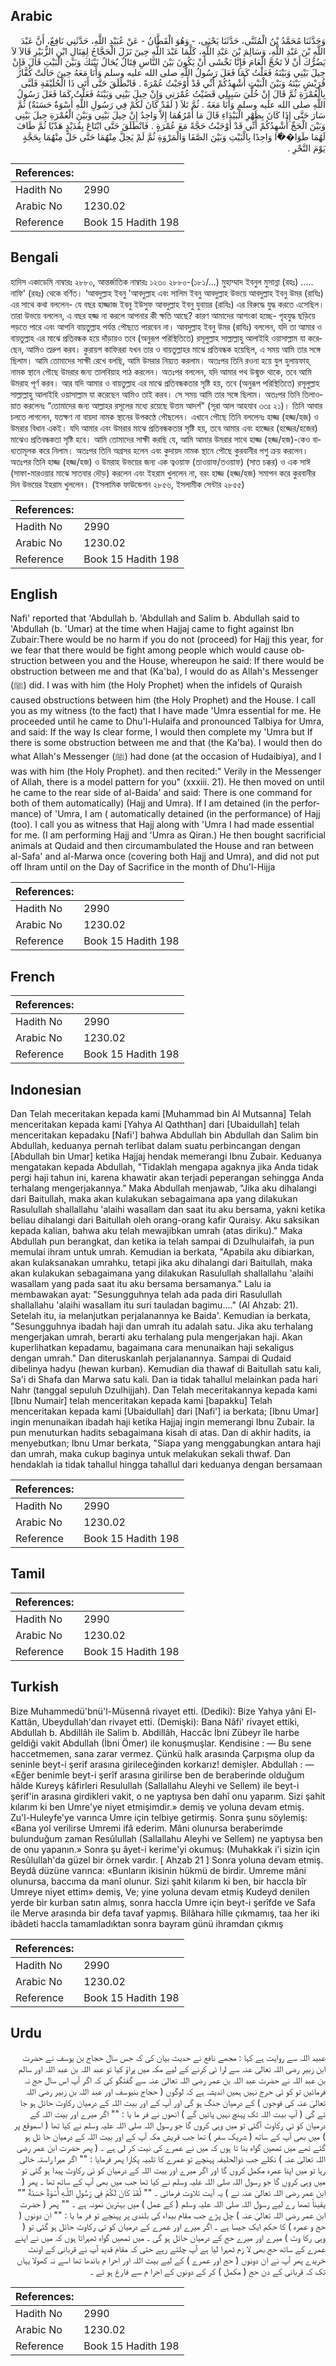 ## Arabic


<div dir="rtl" lang="ar" style={{fontSize:'larger',backgroundColor:'#f8f9fa',padding:20}}>
وَحَدَّثَنَا مُحَمَّدُ بْنُ الْمُثَنَّى، حَدَّثَنَا يَحْيَى، - وَهُوَ الْقَطَّانُ - عَنْ عُبَيْدِ اللَّهِ، حَدَّثَنِي نَافِعٌ، أَنَّ عَبْدَ اللَّهِ بْنَ عَبْدِ اللَّهِ، وَسَالِمَ بْنَ عَبْدِ اللَّهِ، كَلَّمَا عَبْدَ اللَّهِ حِينَ نَزَلَ الْحَجَّاجُ لِقِتَالِ ابْنِ الزُّبَيْرِ قَالاَ لاَ يَضُرُّكَ أَنْ لاَ تَحُجَّ الْعَامَ فَإِنَّا نَخْشَى أَنْ يَكُونَ بَيْنَ النَّاسِ قِتَالٌ يُحَالُ بَيْنَكَ وَبَيْنَ الْبَيْتِ قَالَ فَإِنْ حِيلَ بَيْنِي وَبَيْنَهُ فَعَلْتُ كَمَا فَعَلَ رَسُولُ اللَّهِ صلى الله عليه وسلم وَأَنَا مَعَهُ حِينَ حَالَتْ كُفَّارُ قُرَيْشٍ بَيْنَهُ وَبَيْنَ الْبَيْتِ أُشْهِدُكُمْ أَنِّي قَدْ أَوْجَبْتُ عُمْرَةً ‏.‏ فَانْطَلَقَ حَتَّى أَتَى ذَا الْحُلَيْفَةِ فَلَبَّى بِالْعُمْرَةِ ثُمَّ قَالَ إِنْ خُلِّيَ سَبِيلِي قَضَيْتُ عُمْرَتِي وَإِنْ حِيلَ بَيْنِي وَبَيْنَهُ فَعَلْتُ كَمَا فَعَلَ رَسُولُ اللَّهِ صلى الله عليه وسلم وَأَنَا مَعَهُ ‏.‏ ثُمَّ تَلاَ ‏(‏ لَقَدْ كَانَ لَكُمْ فِي رَسُولِ اللَّهِ أُسْوَةٌ حَسَنَةٌ‏)‏ ثُمَّ سَارَ حَتَّى إِذَا كَانَ بِظَهْرِ الْبَيْدَاءِ قَالَ مَا أَمْرُهُمَا إِلاَّ وَاحِدٌ إِنْ حِيلَ بَيْنِي وَبَيْنَ الْعُمْرَةِ حِيلَ بَيْنِي وَبَيْنَ الْحَجِّ أُشْهِدُكُمْ أَنِّي قَدْ أَوْجَبْتُ حَجَّةً مَعَ عُمْرَةٍ ‏.‏ فَانْطَلَقَ حَتَّى ابْتَاعَ بِقُدَيْدٍ هَدْيًا ثُمَّ طَافَ لَهُمَا طَوَا��ًا وَاحِدًا بِالْبَيْتِ وَبَيْنَ الصَّفَا وَالْمَرْوَةِ ثُمَّ لَمْ يَحِلَّ مِنْهُمَا حَتَّى حَلَّ مِنْهُمَا بِحَجَّةٍ يَوْمَ النَّحْرِ ‏.‏
</div>
<div style={{backgroundColor:'#f8f9fa',padding:20, marginBottom: 10}}><table> <thead> <tr> <th>References:</th> <th></th> </tr> </thead> <tbody><tr><td>Hadith No</td><td>2990</td></tr><tr><td>Arabic No</td><td>1230.02</td></tr><tr><td>Reference</td><td>Book 15 Hadith 198</td></tr></tbody></table></div>

## Bengali


<div dir="ltr" lang="bn" style={{fontSize:'larger',backgroundColor:'#f8f9fa',padding:20}}>
হাদিস একাডেমি নাম্বারঃ ২৮৮০, আন্তর্জাতিক নাম্বারঃ ১২৩০ ২৮৮০-(১৮১/...) মুহাম্মাদ ইবনুল মুসান্না (রহঃ) ..... নাফি' (রহঃ) থেকে বর্ণিত। ‘আবদুল্লাহ ইবনু 'আবদুল্লাহ এবং সালিম ইবনু আবদুল্লাহ উভয়ে আবদুল্লাহ ইবনু উমর (রাযিঃ) এর সাথে কথা বললেন- যে বছর হাজ্জাজ ইবনু ইউসুফ আবদুল্লাহ ইবনু যুবায়র (রাযিঃ) এর বিরুদ্ধে যুদ্ধ করতে এসেছিল। তারা উভয়ে বললেন, এ বছর হজ্জ না করলে আপনার কী ক্ষতি আছে? কারণ আমাদের আশংকা হচ্ছে- গৃহযুদ্ধ ছড়িয়ে পড়তে পারে এবং আপনি বায়তুল্লাহ পর্যন্ত পৌছতে পারবেন না। আবদুল্লাহ ইবনু উমর (রাযিঃ) বললেন, যদি তা আমার ও বায়তুল্লাহ এর মাঝে প্রতিবন্ধক হয়ে দাঁড়ায়ও তবে (অনুরূপ পরিস্থিতিতে) রসূলুল্লাহ সাল্লাল্লাহু আলাইহি ওয়াসাল্লাম যা করেছেন, আমিও তদ্রুপ করব। কুরায়শ কাফিররা যখন তার ও বায়তুল্লাহর মাঝে প্রতিবন্ধক হয়েছিল, এ সময় আমি তার সঙ্গে ছিলাম। আমি তোমাদের সাক্ষী রেখে বলছি, আমি উমরার নিয়্যত করলাম। অতঃপর তিনি রওনা হয়ে যুল হুলায়ফাহ্ নামক স্থানে পৌছে উমরার জন্য তালবিয়াহ পাঠ করলেন। অতঃপর বললেন, যদি আমার পথ উন্মুক্ত থাকে, তবে আমি উমরাহ পূর্ণ করব। আর যদি আমার ও বায়তুল্লাহ এর মাঝে প্রতিবন্ধকতার সৃষ্টি হয়, তবে (অনুরূপ পরিস্থিতিতে) রসূলুল্লাহ সাল্লাল্লাহু আলাইহি ওয়াসাল্লাম যা করেছেন আমিও তাই করব। সে সময় আমি তার সঙ্গে ছিলাম। অতঃপর তিনি তিলাওয়াত করলেনঃ “তোমাদের জন্য আল্লাহর রসূলের মধ্যে রয়েছে উত্তম আদর্শ" (সূরা আল আহযাব ৩৩ঃ ২১)। তিনি আবার চলতে লাগলেন, যতক্ষণ না বায়দা নামক স্থানের উপকণ্ঠে পৌছলেন। এখানে পৌছে তিনি বললেনঃ হাজ্জ (হজ্জ/হজ) ও উমরার বিধান একই। যদি আমার এবং উমরার মাঝে প্রতিবন্ধকতার সৃষ্টি হয়, তবে আমার এবং হাজ্জের (হজ্জের/হজের) মাঝেও প্রতিবন্ধকতা সৃষ্টি হবে। আমি তোমাদের সাক্ষী করছি যে, আমি আমার উমরার সাথে হাজ্জ (হজ্জ/হজ)-কেও বাধ্যতামূলক করে নিলাম। অতঃপর তিনি অগ্রসর হলেন এবং কুদায়দ নামক স্থানে পৌছে কুরবানীর পশু ক্রয় করলেন। অতঃপর তিনি হাজ্জ (হজ্জ/হজ) ও উমরাহ উভয়ের জন্য এক ত্বওয়াফ (তাওয়াফ/তওয়াফ) (সাত চক্কর) ও এক সাঈ (সাফা-মারওয়ার মাঝে সাতবার দৌড়) করলেন এবং ইহরাম খুললেন না, বরং হাজ্জ (হজ্জ/হজ) সমাপন করে কুরবানীর দিন উভয়ের ইহরাম খুললেন। (ইসলামিক ফাউন্ডেশন ২৮৫৬, ইসলামীক সেন্টার ২৮৫৫)
</div>
<div style={{backgroundColor:'#f8f9fa',padding:20, marginBottom: 10}}><table> <thead> <tr> <th>References:</th> <th></th> </tr> </thead> <tbody><tr><td>Hadith No</td><td>2990</td></tr><tr><td>Arabic No</td><td>1230.02</td></tr><tr><td>Reference</td><td>Book 15 Hadith 198</td></tr></tbody></table></div>

## English


<div dir="ltr" lang="en" style={{fontSize:'larger',backgroundColor:'#f8f9fa',padding:20}}>
Nafi' reported that 'Abdullah b. 'Abdullah and Salim b. Abdullah said to 'Abdullah (b. 'Umar) at the time when Hajjaj came to fight against Ibn Zubair:There would be no harm if you do not (proceed) for Hajj this year, for we fear that there would be fight among people which would cause obstruction between you and the House, whereupon he said: If there would be obstruction between me and that (Ka'ba), I would do as Allah's Messenger (ﷺ) did. I was with him (the Holy Prophet) when the infidels of Quraish caused obstructions between him (the Holy Prophet) and the House. I call you as my witness (to the fact) that I have made 'Umra essential for me. He proceeded until he came to Dhu'l-Hulaifa and pronounced Talbiya for Umra, and said: If the way Is clear forme, I would then complete my 'Umra but If there is some obstruction between me and that (the Ka'ba). I would then do what Allah's Messenger (ﷺ) had done (at the occasion of Hudaibiya), and I was with him (the Holy Prophet). and then recited:" Verily in the Messenger of Allah, there is a model pattern for you" (xxxiii. 21). He then moved on until he came to the rear side of al-Baida' and said: There is one command for both of them automatically) (Hajj and Umra). If I am detained (in the performance) of 'Umra, I am ( automatically detained (in the performance) of Hajj (too). I call you as witness that Hajj along with 'Umra I had made essential for me. (I am performing Hajj and 'Umra as Qiran.) He then bought sacrificial animals at Qudaid and then circumambulated the House and ran between al-Safa' and al-Marwa once (covering both Hajj and Umra), and did not put off Ihram until on the Day of Sacrifice in the month of Dhu'l-Hijja
</div>
<div style={{backgroundColor:'#f8f9fa',padding:20, marginBottom: 10}}><table> <thead> <tr> <th>References:</th> <th></th> </tr> </thead> <tbody><tr><td>Hadith No</td><td>2990</td></tr><tr><td>Arabic No</td><td>1230.02</td></tr><tr><td>Reference</td><td>Book 15 Hadith 198</td></tr></tbody></table></div>

## French


<div dir="ltr" lang="fr" style={{fontSize:'larger',backgroundColor:'#f8f9fa',padding:20}}>

</div>
<div style={{backgroundColor:'#f8f9fa',padding:20, marginBottom: 10}}><table> <thead> <tr> <th>References:</th> <th></th> </tr> </thead> <tbody><tr><td>Hadith No</td><td>2990</td></tr><tr><td>Arabic No</td><td>1230.02</td></tr><tr><td>Reference</td><td>Book 15 Hadith 198</td></tr></tbody></table></div>

## Indonesian


<div dir="ltr" lang="id" style={{fontSize:'larger',backgroundColor:'#f8f9fa',padding:20}}>
Dan Telah meceritakan kepada kami [Muhammad bin Al Mutsanna] Telah menceritakan kepada kami [Yahya Al Qaththan] dari [Ubaidullah] telah menceritakan kepadaku [Nafi'] bahwa Abdullah bin Abdullah dan Salim bin Abdullah, keduanya pernah terlibat dalam suatu perbincangan dengan [Abdullah bin Umar] ketika Hajjaj hendak memerangi Ibnu Zubair. Keduanya mengatakan kepada Abdullah, "Tidaklah mengapa agaknya jika Anda tidak pergi haji tahun ini, karena khawatir akan terjadi peperangan sehingga Anda terhalang mengerjakannya." Maka Abdullah menjawab, "Jika aku dihalangi dari Baitullah, maka akan kulakukan sebagaimana apa yang dilakukan Rasulullah shallallahu 'alaihi wasallam dan saat itu aku bersama, yakni ketika beliau dihalangi dari Baitullah oleh orang-orang kafir Quraisy. Aku saksikan kepada kalian, bahwa aku telah mewajibkan umrah (atas diriku)." Maka Abdullah pun berangkat, dan ketika ia telah sampai di Dzulhulaifah, ia pun memulai ihram untuk umrah. Kemudian ia berkata, "Apabila aku dibiarkan, akan kulaksanakan umrahku, tetapi jika aku dihalangi dari Baitullah, maka akan kulakukan sebagaimana yang dilakukan Rasulullah shallallahu 'alaihi wasallam yang pada saat itu aku bersama bersamanya." Lalu ia membawakan ayat: "Sesungguhnya telah ada pada diri Rasulullah shallallahu 'alaihi wasallam itu suri tauladan bagimu…." (Al Ahzab: 21). Setelah itu, ia melanjutkan perjalanannya ke Baida'. Kemudian ia berkata, "Sesungguhnya ibadah haji dan umrah itu adalah satu. Jika aku terhalang mengerjakan umrah, berarti aku terhalang pula mengerjakan haji. Akan kuperlihatkan kepadamu, bagaimana cara menunaikan haji sekaligus dengan umrah." Dan diteruskanlah perjalanannya. Sampai di Qudaid dibelinya hadyu (hewan kurban). Kemudian dia thawaf di Baitullah satu kali, Sa'i di Shafa dan Marwa satu kali. Dan ia tidak tahallul melainkan pada hari Nahr (tanggal sepuluh Dzulhijjah). Dan Telah meceritakannya kepada kami [Ibnu Numair] telah menceritakan kepada kami [bapakku] Telah menceritakan kepada kami [Ubaidullah] dari [Nafi'] ia berkata; [Ibnu Umar] ingin menunaikan ibadah haji ketika Hajjaj ingin memerangi Ibnu Zubair. Ia pun menuturkan hadits sebagaimana kisah di atas. Dan di akhir hadits, ia menyebutkan; Ibnu Umar berkata, "Siapa yang menggabungkan antara haji dan umrah, maka cukup baginya untuk melakukan sekali thwaf. Dan hendaklah ia tidak tahallul hingga tahallul dari keduanya dengan bersamaan
</div>
<div style={{backgroundColor:'#f8f9fa',padding:20, marginBottom: 10}}><table> <thead> <tr> <th>References:</th> <th></th> </tr> </thead> <tbody><tr><td>Hadith No</td><td>2990</td></tr><tr><td>Arabic No</td><td>1230.02</td></tr><tr><td>Reference</td><td>Book 15 Hadith 198</td></tr></tbody></table></div>

## Tamil


<div dir="ltr" lang="ta" style={{fontSize:'larger',backgroundColor:'#f8f9fa',padding:20}}>

</div>
<div style={{backgroundColor:'#f8f9fa',padding:20, marginBottom: 10}}><table> <thead> <tr> <th>References:</th> <th></th> </tr> </thead> <tbody><tr><td>Hadith No</td><td>2990</td></tr><tr><td>Arabic No</td><td>1230.02</td></tr><tr><td>Reference</td><td>Book 15 Hadith 198</td></tr></tbody></table></div>

## Turkish


<div dir="ltr" lang="tr" style={{fontSize:'larger',backgroundColor:'#f8f9fa',padding:20}}>
Bize Muhammedü'bnü'l-Müsennâ rivayet etti. (Dediki): Bize Yahya yâni El-Kattân, Ubeydullah'dan rivayet etti. (Demişki): Bana Nâfi' rivayet ettiki, Abdullah b. Abdillâh ile Salim b. Abdillâh, Haccâc İbni Zübeyr île harbe geldiği vakit Abdullah (İbni Ömer) ile konuşmuşlar. Kendisine : — Bu sene haccetmemen, sana zarar vermez. Çünkü halk arasında Çarpışma olup da seninle beyt-i şerif arasına girileceğinden korkarız! demişler. Abdullah : — «Eğer benimle beyt-i şerîf arasına girilirse ben de beraberinde olduğum hâlde Kureyş kâfirleri Resulullah (Sallallahu Aleyhi ve Sellem) ile beyt-i şerif'in arasına girdikleri vakit, o ne yaptıysa ben dahî onu yaparım. Sizi şahit kılarım ki ben Umre'ye niyet etmişimdir.» demiş ve yoluna devam etmiş. Zu'l-Huleyfe'ye varınca Umre için telbiye getirmiş. Sonra şunu söylemiş: «Bana yol verilirse Umremi ifâ ederim. Mâni olunursa beraberimde bulunduğum zaman Resûlullah (Sallallahu Aleyhi ve Sellem) ne yaptıysa ben de onu yapanın.» Sonra şu âyet-i kerime'yi okumuş: (Muhakkak i'i sizin için Resûlullah'da güzel bir örnek vardır. [ Ahzab 21 ] Sonra yoluna devam etmiş. Beydâ düzüne varınca: «Bunların ikisinin hükmü de birdir. Umreme mâni olunursa, baccıma da manî olunur. Sizi şahit kılarım ki ben, bir haccla bîr Umreye niyet ettim» demiş, Ve; yine yoluna devam etmiş Kudeyd denilen yerde bir kurban satın almış, sonra haccla Umre için beyt-i şerîfde ve Safa ile Merve arasında bir defa tavaf yapmış. Bilâhara hîlle çıkmamış, taa her iki ibâdeti haccla tamamladıktan sonra bayram günü ihramdan çıkmış
</div>
<div style={{backgroundColor:'#f8f9fa',padding:20, marginBottom: 10}}><table> <thead> <tr> <th>References:</th> <th></th> </tr> </thead> <tbody><tr><td>Hadith No</td><td>2990</td></tr><tr><td>Arabic No</td><td>1230.02</td></tr><tr><td>Reference</td><td>Book 15 Hadith 198</td></tr></tbody></table></div>

## Urdu


<div dir="rtl" lang="ur" style={{fontSize:'larger',backgroundColor:'#f8f9fa',padding:20}}>
عبید اللہ سے روایت ہے کہا : مجھے نافع نے حدیث بیان کی کہ جس سال حجاج بن یوسف نے حضرت ابن زبیر رضی اللہ تعالیٰ عنہ سے لرا ئی کرنے کے لیے مکہ میں پراؤ کیا تو عبد اللہ بن عبد اللہ اور سالم بن عبد اللہ نے حضرت عبد اللہ بن عمر رضی اللہ تعالیٰ عنہ سے گفتگو کی کہ اگر آپ اس سال حج نہ فرمائیں تو کو ئی حرج نہیں ہمیں اندیشہ ہے کہ لوگوں ( حجاج بنیوسف اور عبد اللہ بن زبیر رضی اللہ تعالیٰ عنہ کی فوجوں ) کے درمیان جنگ ہو گی اور آپ کے اور بیت اللہ کے درمیان رکاوٹ حائل ہو جا ئے گی ( آپ بیت اللہ تک پہنچ نہیں پائیں گے ) انھوں نے فر ما یا : "" اگر میرے اور بیت اللہ کے درمیان کو ئی رکاوٹ آگئی تو میں وہی کروں گا جو رسول اللہ صلی اللہ علیہ وسلم نے کیا تھا ( اسموقع پر ) میں بھی آپ کے ساتھ ( شریک سفر ) تھا جب قریش مکہ آپ کے اور بیت اللہ کے درمیان حا ئل ہو گئے تھے میں تمھیں گواہ بنا تا ہوں کہ میں نے عمرے کی نیت کر لی ہے ۔ ( پھر حضرت ابن عمر رضی اللہ تعالیٰ عنہ ) نکلے جب ذوالحلیفہ پہنچے تو عمرے کا تلبیہ پکارا پھر فرمایا : "" اگر میرا راستہ خالی رہا تو میں اپنا عمرہ مکمل کروں گا اور اگر میرے اور بیت اللہ کے درمیان کو ئی رکاوٹ پیدا ہو گئی تو میں وہی کروں گا جو رسول اللہ صلی اللہ علیہ وسلم نے کیا تھا جب میں بھی آپ کے ساتھ تھا ۔ پھر ( ابن عمر رضی اللہ تعالیٰ عنہ نے ) یہ آیت تلاوت فرمائی ۔ "" لَّقَدْ كَانَ لَكُمْ فِي رَ‌سُولِ اللَّـهِ أُسْوَةٌ حَسَنَةٌ "" یقیناً تمھا رے لیے رسول اللہ صلی اللہ علیہ وسلم ( کے عمل ) میں بہترین نمونہ ہے ۔ "" پھر ( حضرت ابن عمر رضی اللہ تعالیٰ عنہ ) چل پڑے جب مقام بیداء کی بلندی پر پہنچے تو فر ما یا : "" ان دونوں ( حج و عمرہ ) کا حکم ایک جیسا ہے ۔ اگر میرے اور عمرے کے درمیان کو ئی رکاوٹ حائل ہو گئی تو ( وہی رکا وٹ ) میرے اور میرے حج کے درمیان حائل ہو گی ۔ میں تمھیں گواہ ٹھہراتا ہوں کہ میں نے اپنے عمرے کے ساتھ حج بھی لا زم ٹھہرا لیا ہے آپ چلتے رہے حتی کہ مقام قدید آپ نے قربانی کے اونٹ خریدے پھر آپ نے ان دونوں ( حج اور عمرے ) کے لیے بیت اللہ اور احرا م باندھا تھا اسے نہ کھولا یہاں تک کہ قربانی کے دن حج ( مکمل ) کر کے دونوں کے احرا م سے فارغ ہو ئے ۔
</div>
<div style={{backgroundColor:'#f8f9fa',padding:20, marginBottom: 10}}><table> <thead> <tr> <th>References:</th> <th></th> </tr> </thead> <tbody><tr><td>Hadith No</td><td>2990</td></tr><tr><td>Arabic No</td><td>1230.02</td></tr><tr><td>Reference</td><td>Book 15 Hadith 198</td></tr></tbody></table></div>